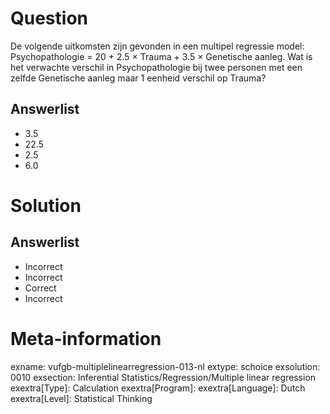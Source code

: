 Question
========

De volgende uitkomsten zijn gevonden in een multipel regressie model: Psychopathologie = 20 + 2.5 × Trauma + 3.5 × Genetische aanleg. Wat is het verwachte verschil in Psychopathologie bij twee personen met een zelfde Genetische aanleg maar 1 eenheid verschil op Trauma?
  
Answerlist
----------
* 3.5
* 22.5
* 2.5
* 6.0

Solution
========

Answerlist
----------
* Incorrect
* Incorrect
* Correct
* Incorrect

Meta-information
================
exname: vufgb-multiplelinearregression-013-nl
extype: schoice
exsolution: 0010
exsection: Inferential Statistics/Regression/Multiple linear regression
exextra[Type]: Calculation
exextra[Program]: 
exextra[Language]: Dutch
exextra[Level]: Statistical Thinking
